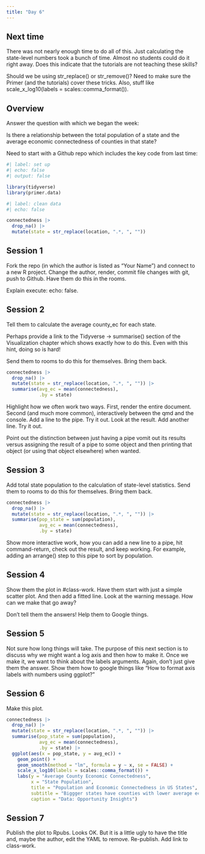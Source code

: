 ```yaml
---
title: "Day 6"
---
```


## Next time

There was not nearly enough time to do all of this. Just calculating the state-level numbers took a bunch of time. Almost no students could do it right away. Does this indicate that the tutorials are not teaching these skills?

Should we be using str_replace() or str_remove()? Need to make sure the Primer (and the tutorials) cover these tricks. Also, stuff like scale_x_log10(labels = scales::comma_format()).



## Overview

Answer the question with which we began the week:

Is there a relationship between the total population of a state and the average economic connectedness of counties in that state?

Need to start with a Github repo which includes the key code from last time:

```r
#| label: set up
#| echo: false
#| output: false

library(tidyverse)
library(primer.data)
```


```r
#| label: clean data
#| echo: false

connectedness |> 
  drop_na() |> 
  mutate(state = str_replace(location, ".*, ", "")) 
```

## Session 1

Fork the repo (in which the author is listed as "Your Name") and connect to a new R project. Change the author, render, commit file changes with git, push to Github. Have them do this in the rooms. 

Explain execute:
          echo: false.

## Session 2

Tell them to calculate the average county_ec for each state. 

Perhaps provide a link to the Tidyverse -> summarise() section of the Visualization chapter which shows exactly how to do this. Even with this hint, doing so is hard!

Send them to rooms to do this for themselves. Bring them back.


```r
connectedness |> 
  drop_na() |> 
  mutate(state = str_replace(location, ".*, ", "")) |> 
  summarise(avg_ec = mean(connectedness),
            .by = state)
```


Highlight how we often work two ways. First, render the entire document. Second (and much more common), interactively between the qmd and the console. Add a line to the pipe. Try it out. Look at the result. Add another line. Try it out.

Point out the distinction between just having a pipe vomit out its results versus assigning the result of a pipe to some object and then printing that object (or using that object elsewhere) when wanted.

## Session 3

Add total state population to the calculation of state-level statistics. Send them to rooms to do this for themselves. Bring them back.


```r
connectedness |> 
  drop_na() |> 
  mutate(state = str_replace(location, ".*, ", "")) |> 
  summarise(pop_state = sum(population),
            avg_ec = mean(connectedness),
            .by = state)
```

Show more interactive work, how you can add a new line to a pipe, hit command-return, check out the result, and keep working. For example, adding an arrange() step to this pipe to sort by population.


## Session 4

Show them the plot in #class-work. Have them start with just a simple scatter plot. And then add a fitted line. Look at the warning message. How can we make that go away?

Don't tell them the answers! Help them to Google things.

## Session 5

Not sure how long things will take. The purpose of this next section is to discuss why we might want a log axis and then how to make it. Once we make it, we want to think about the labels arguments. Again, don't just give them the answer. Show them how to google things like "How to format axis labels with numbers using ggplot?"


## Session 6

Make this plot. 

```r
connectedness |> 
  drop_na() |> 
  mutate(state = str_replace(location, ".*, ", "")) |> 
  summarise(pop_state = sum(population),
            avg_ec = mean(connectedness),
            .by = state) |> 
  ggplot(aes(x = pop_state, y = avg_ec)) +
    geom_point() +
    geom_smooth(method = "lm", formula = y ~ x, se = FALSE) +
    scale_x_log10(labels = scales::comma_format()) +
    labs(y = "Average County Economic Connectedness",
         x = "State Population",
         title = "Population and Economic Connectedness in US States",
         subtitle = "Biggger states have counties with lower average economic connectedness.",
         caption = "Data: Opportunity Insights") 
```


## Session 7

Publish the plot to Rpubs. Looks OK. But it is a little ugly to have the title and, maybe the author, edit the YAML to remove. Re-publish. Add link to class-work.


